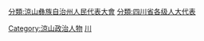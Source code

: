 [[分類:涼山彝族自治州人民代表大會|分類:涼山彝族自治州人民代表大會]]
[[分類:四川省各级人大代表|分類:四川省各级人大代表]]
[[Category:涼山政治人物|Category:涼山政治人物]]
[[Category:自治州人大代表|川]]